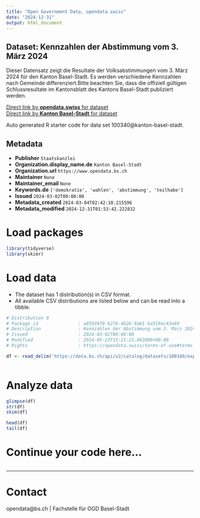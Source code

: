 ```yaml
---
title: "Open Government Data, opendata.swiss"
date: "2024-12-31"
output: html_document
---
```


## Dataset: Kennzahlen der Abstimmung vom 3. März 2024

Dieser Datensatz zeigt die Resultate der Volksabstimmungen vom 3. März 2024 für den Kanton Basel-Stadt. Es werden verschiedene Kennzahlen nach Gemeinde differenziert.Bitte beachten Sie, dass die offiziell gültigen Schlussresultate im Kantonsblatt des Kantons Basel-Stadt publiziert werden.

[Direct link by **opendata.swiss** for dataset](https://opendata.swiss/de/dataset/kennzahlen-der-abstimmung-vom-3-marz-2024)<br>
[Direct link by **Kanton Basel-Stadt** for dataset](https://data.bs.ch/explore/dataset/100340/)

Auto generated R starter code for data set 100340@kanton-basel-stadt.

## Metadata

- **Publisher** `Staatskanzlei`
- **Organization.display_name.de** `Kanton Basel-Stadt`
- **Organization.url** `https://www.opendata.bs.ch`
- **Maintainer** `None`
- **Maintainer_email** `None`
- **Keywords.de** `['demokratie', 'wahlen', 'abstimmung', 'teilhabe']`
- **Issued** `2024-03-02T00:00:00`
- **Metadata_created** `2024-03-04T02:42:10.215596`
- **Metadata_modified** `2024-12-31T01:53:42.222832`


# Load packages

```r

library(tidyverse)
library(skimr)

```

# Load data

-   The dataset has 1 distribution(s) in CSV format.
-   All available CSV distributions are listed below and can be read into a tibble.

```r

# Distribution 0
# Package_id               : a85939f8-b276-4b26-9ab1-ba519ec43a69
# Description              : Kennzahlen der Abstimmung vom 3. März 2024 (csv)
# Issued                   : 2024-03-02T00:00:00
# Modified                 : 2024-05-23T15:21:21.062000+00:00
# Rights                   : https://opendata.swiss/terms-of-use#terms_by

df <- read_delim('https://data.bs.ch/api/v2/catalog/datasets/100340/exports/csv?use_labels=true')



```

# Analyze data

```r

glimpse(df)
str(df)
skim(df)

head(df)
tail(df)

```

# Continue your code here...

```r

```

------------------------------------------------------------------------

# Contact

opendata@bs.ch | Fachstelle für OGD Basel-Stadt
